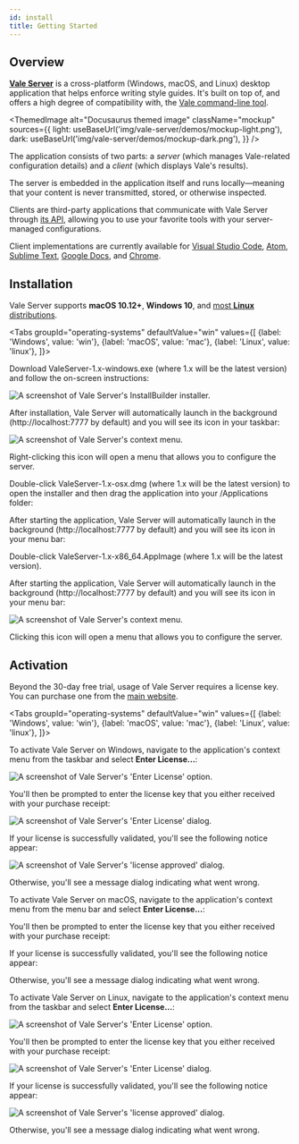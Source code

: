 ```yaml
---
id: install
title: Getting Started
---
```



## Overview

[**Vale Server**](https://errata.ai/vale-server/) is a cross-platform (Windows, macOS, and Linux) desktop application that
helps enforce writing style guides. It's built on top of, and offers a high
degree of compatibility with, the [Vale command-line tool](/vale/about).

<ThemedImage
  alt="Docusaurus themed image"
  className="mockup"
  sources={{
    light: useBaseUrl('img/vale-server/demos/mockup-light.png'),
    dark: useBaseUrl('img/vale-server/demos/mockup-dark.png'),
  }}
/>

The application consists of two parts: a *server* (which manages Vale-related
configuration details) and a *client* (which displays Vale's results).

The server is embedded in the application itself and runs
locally&mdash;meaning that your content is never transmitted, stored, or
otherwise inspected.

Clients are third-party applications that communicate with Vale Server through
[its API](https://docs.errata.ai/api/index.html), allowing you to use your
favorite tools with your server-managed configurations.

Client implementations are currently available for
[Visual Studio Code](/vale-server/clients/vscode),
[Atom](/vale-server/clients/atom),
[Sublime Text](/vale-server/clients/sublime-text),
[Google Docs](/vale-server/clients/google-docs), and
[Chrome](/vale-server/clients/chrome).

## Installation

Vale Server supports **macOS 10.12+**, **Windows 10**, and [most **Linux** distributions](https://appimage.org/).

<Tabs
  groupId="operating-systems"
  defaultValue="win"
  values={[
    {label: 'Windows', value: 'win'},
    {label: 'macOS', value: 'mac'},
    {label: 'Linux', value: 'linux'},
  ]}>

  <TabItem value="win">
    <p>Download <span className="code">ValeServer-1.x-windows.exe</span> (where <span className="code">1.x</span> will be the latest version) and follow the on-screen instructions:</p>
    <img
      alt="A screenshot of Vale Server's InstallBuilder installer."
      src={useBaseUrl('img/vale-server/win/installer-light.png')}
      className="md-img"
    />
    <p>After installation, Vale Server will automatically launch in the background (<span className="code">http://localhost:7777</span> by default) and you will see its icon in your taskbar:</p>
    <img
      alt="A screenshot of Vale Server's context menu."
      src={useBaseUrl('img/vale-server/win/menu-light.png')}
      className="sm-img"
    />
    <p>Right-clicking this icon will open a menu that allows you to configure the server.</p>
  </TabItem>

  <TabItem value="mac">
    <p>Double-click <span className="code">ValeServer-1.x-osx.dmg</span> (where <span className="code">1.x</span> will be the latest version) to open the installer and then drag the application into your <span className="code">/Applications</span> folder:</p>
    <AdaptiveImg
      alt="A screenshot of Vale Server's DMG installer."
      src={useBaseUrl('img/vale-server/mac/installer')}
      format=".png"
      size="md">
    </AdaptiveImg>
    <p>After starting the application, Vale Server will automatically launch in the background (<span className="code">http://localhost:7777</span> by default) and you will see its icon in your menu bar:</p>
    <AdaptiveImg
      alt="A screenshot of Vale Server's context menu."
      src={useBaseUrl('img/vale-server/mac/menu')}
      format=".png"
      size="sm">
    </AdaptiveImg>
  </TabItem>

  <TabItem value="linux">
    <p>Double-click <span className="code">ValeServer-1.x-x86_64.AppImage</span> (where <span className="code">1.x</span> will be the latest version).</p>
    <p>After starting the application, Vale Server will automatically launch in the background (<span className="code">http://localhost:7777</span> by default) and you will see its icon in your menu bar:</p>
    <img
      alt="A screenshot of Vale Server's context menu."
      src={useBaseUrl('img/vale-server/linux/menu.png')}
      className="sm-img"
    />
    <p>Clicking this icon will open a menu that allows you to configure the server.</p>
  </TabItem>

</Tabs>

## Activation

Beyond the 30-day free trial, usage of Vale Server requires a license key. You
can purchase one from the [main website](https://errata.ai/vale-server/#purchase).

<Tabs
  groupId="operating-systems"
  defaultValue="win"
  values={[
    {label: 'Windows', value: 'win'},
    {label: 'macOS', value: 'mac'},
    {label: 'Linux', value: 'linux'},
  ]}>

  <TabItem value="win">
    <p>To activate Vale Server on Windows, navigate to the application's context menu from the taskbar and select <b>Enter License...</b>:</p>
    <img
      alt="A screenshot of Vale Server's 'Enter License' option."
      src={useBaseUrl('img/vale-server/win/enter-license.png')}
      className="sm-img"
    />
    <p>You'll then be prompted to enter the license key that you either received with your purchase receipt:</p>
    <img
      alt="A screenshot of Vale Server's 'Enter License' dialog."
      src={useBaseUrl('img/vale-server/win/license-input-light.png')}
      className="sm-img"
    />
    <p>If your license is successfully validated, you'll see the following notice appear:</p>
    <img
      alt="A screenshot of Vale Server's 'license approved' dialog."
      src={useBaseUrl('img/vale-server/win/license-dialog.png')}
      className="sm-img"
    />
    <p>Otherwise, you'll see a message dialog indicating what went wrong.</p>
  </TabItem>

  <TabItem value="mac">
    <p>To activate Vale Server on macOS, navigate to the application's context menu from the menu bar and select <b>Enter License...</b>:</p>
    <AdaptiveImg
      alt="A screenshot of Vale Server's 'Enter License' option."
      src={useBaseUrl('img/vale-server/mac/enter-license')}
      format=".png"
      size="sm">
    </AdaptiveImg>
    <p>You'll then be prompted to enter the license key that you either received with your purchase receipt:</p>
    <AdaptiveImg
      alt="A screenshot of Vale Server's 'Enter License' dialog."
      src={useBaseUrl('img/vale-server/mac/license-input')}
      format=".png"
      size="md">
    </AdaptiveImg>
    <p>If your license is successfully validated, you'll see the following notice appear:</p>
    <AdaptiveImg
      alt="A screenshot of Vale Server's 'license approved' dialog."
      src={useBaseUrl('img/vale-server/mac/key-dialog')}
      format=".png"
      size="md">
    </AdaptiveImg>
    <p>Otherwise, you'll see a message dialog indicating what went wrong.</p>
  </TabItem>

  <TabItem value="linux">
    <p>To activate Vale Server on Linux, navigate to the application's context menu from the taskbar and select <b>Enter License...</b>:</p>
    <img
      alt="A screenshot of Vale Server's 'Enter License' option."
      src={useBaseUrl('img/vale-server/linux/activate.png')}
      className="sm-img"
    />
    <p>You'll then be prompted to enter the license key that you either received with your purchase receipt:</p>
    <img
      alt="A screenshot of Vale Server's 'Enter License' dialog."
      src={useBaseUrl('img/vale-server/linux/license.png')}
      className="sm-img"
    />
    <p>If your license is successfully validated, you'll see the following notice appear:</p>
    <img
      alt="A screenshot of Vale Server's 'license approved' dialog."
      src={useBaseUrl('img/vale-server/linux/activated.png')}
      className="sm-img"
    />
    <p>Otherwise, you'll see a message dialog indicating what went wrong.</p>
  </TabItem>

</Tabs>

